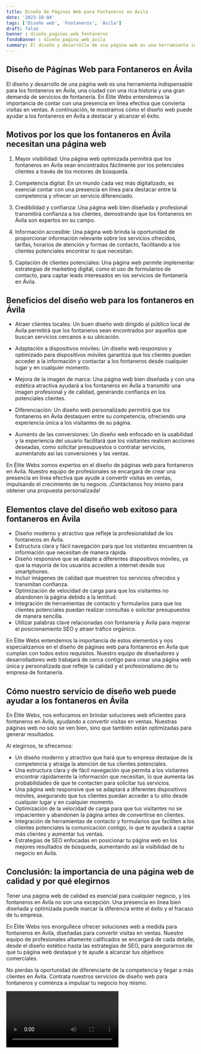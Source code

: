 ```yaml
---
title: Diseño de Páginas Web para Fontaneros en Ávila
date: '2023-10-04'
tags: ['Diseño web', 'Fontaneros', 'Ávila']
draft: false
banner : diseño_paginas_web_fontaneros
fondoBanner : diseño_pagina_web_ávila
summary: El diseño y desarrollo de una página web es una herramienta indispensable para los fontaneros en Ávila, una ciudad con una rica historia y una gran demanda de servicios de fontanería. En Élite Webs entendemos la importancia de contar con una presencia en línea efectiva que convierta visitas en ventas. A continuación, te mostramos cómo el diseño web puede ayudar a los fontaneros en Ávila a destacar y alcanzar el éxito.
---
```


## Diseño de Páginas Web para Fontaneros en Ávila

El diseño y desarrollo de una página web es una herramienta indispensable para los fontaneros en Ávila, una ciudad con una rica historia y una gran demanda de servicios de fontanería. En Élite Webs entendemos la importancia de contar con una presencia en línea efectiva que convierta visitas en ventas. A continuación, te mostramos cómo el diseño web puede ayudar a los fontaneros en Ávila a destacar y alcanzar el éxito.

## Motivos por los que los fontaneros en Ávila necesitan una página web

1. Mayor visibilidad: Una página web optimizada permitirá que los fontaneros en Ávila sean encontrados fácilmente por los potenciales clientes a través de los motores de búsqueda.

2. Competencia digital: En un mundo cada vez más digitalizado, es esencial contar con una presencia en línea para destacar entre la competencia y ofrecer un servicio diferenciado.

3. Credibilidad y confianza: Una página web bien diseñada y profesional transmitirá confianza a los clientes, demostrando que los fontaneros en Ávila son expertos en su campo.

4. Información accesible: Una página web brinda la oportunidad de proporcionar información relevante sobre los servicios ofrecidos, tarifas, horarios de atención y formas de contacto, facilitando a los clientes potenciales encontrar lo que necesitan.

5. Captación de clientes potenciales: Una página web permite implementar estrategias de marketing digital, como el uso de formularios de contacto, para captar leads interesados en los servicios de fontanería en Ávila.

## Beneficios del diseño web para los fontaneros en Ávila

- Atraer clientes locales: Un buen diseño web dirigido al público local de Ávila permitirá que los fontaneros sean encontrados por aquellos que buscan servicios cercanos a su ubicación.

- Adaptación a dispositivos móviles: Un diseño web responsivo y optimizado para dispositivos móviles garantiza que los clientes puedan acceder a la información y contactar a los fontaneros desde cualquier lugar y en cualquier momento.

- Mejora de la imagen de marca: Una página web bien diseñada y con una estética atractiva ayudará a los fontaneros en Ávila a transmitir una imagen profesional y de calidad, generando confianza en los potenciales clientes.

- Diferenciación: Un diseño web personalizado permitirá que los fontaneros en Ávila destaquen entre su competencia, ofreciendo una experiencia única a los visitantes de su página.

- Aumento de las conversiones: Un diseño web enfocado en la usabilidad y la experiencia del usuario facilitará que los visitantes realicen acciones deseadas, como solicitar presupuestos o contratar servicios, aumentando así las conversiones y las ventas.

En Élite Webs somos expertos en el diseño de páginas web para fontaneros en Ávila. Nuestro equipo de profesionales se encargará de crear una presencia en línea efectiva que ayude a convertir visitas en ventas, impulsando el crecimiento de tu negocio. ¡Contáctanos hoy mismo para obtener una propuesta personalizada!

<GifSeo />

<Cta />

## Elementos clave del diseño web exitoso para fontaneros en Ávila

- Diseño moderno y atractivo que refleje la profesionalidad de los fontaneros en Ávila.
- Estructura clara y fácil navegación para que los visitantes encuentren la información que necesitan de manera rápida.
- Diseño responsive que se adapte a diferentes dispositivos móviles, ya que la mayoría de los usuarios acceden a internet desde sus smartphones.
- Incluir imágenes de calidad que muestren los servicios ofrecidos y transmitan confianza.
- Optimización de velocidad de carga para que los visitantes no abandonen la página debido a la lentitud.
- Integración de herramientas de contacto y formularios para que los clientes potenciales puedan realizar consultas o solicitar presupuestos de manera sencilla.
- Utilizar palabras clave relacionadas con fontanería y Ávila para mejorar el posicionamiento SEO y atraer tráfico orgánico.

En Élite Webs entendemos la importancia de estos elementos y nos especializamos en el diseño de páginas web para fontaneros en Ávila que cumplan con todos estos requisitos. Nuestro equipo de diseñadores y desarrolladores web trabajará de cerca contigo para crear una página web única y personalizada que refleje la calidad y el profesionalismo de tu empresa de fontanería.

## Cómo nuestro servicio de diseño web puede ayudar a los fontaneros en Ávila

En Élite Webs, nos enfocamos en brindar soluciones web eficientes para fontaneros en Ávila, ayudando a convertir visitas en ventas. Nuestras páginas web no solo se ven bien, sino que también están optimizadas para generar resultados. 

Al elegirnos, te ofrecemos:

- Un diseño moderno y atractivo que hará que tu empresa destaque de la competencia y atraiga la atención de tus clientes potenciales.
- Una estructura clara y de fácil navegación que permita a los visitantes encontrar rápidamente la información que necesitan, lo que aumenta las probabilidades de que te contacten para solicitar tus servicios.
- Una página web responsive que se adaptará a diferentes dispositivos móviles, asegurando que tus clientes puedan acceder a tu sitio desde cualquier lugar y en cualquier momento.
- Optimización de la velocidad de carga para que tus visitantes no se impacienten y abandonen la página antes de convertirse en clientes.
- Integración de herramientas de contacto y formularios que faciliten a los clientes potenciales la comunicación contigo, lo que te ayudará a captar más clientes y aumentar tus ventas.
- Estrategias de SEO enfocadas en posicionar tu página web en los mejores resultados de búsqueda, aumentando así la visibilidad de tu negocio en Ávila.

## Conclusión: la importancia de una página web de calidad y por qué elegirnos

Tener una página web de calidad es esencial para cualquier negocio, y los fontaneros en Ávila no son una excepción. Una presencia en línea bien diseñada y optimizada puede marcar la diferencia entre el éxito y el fracaso de tu empresa.

En Élite Webs nos enorgullece ofrecer soluciones web a medida para fontaneros en Ávila, diseñadas para convertir visitas en ventas. Nuestro equipo de profesionales altamente calificados se encargará de cada detalle, desde el diseño estético hasta las estrategias de SEO, para asegurarnos de que tu página web destaque y te ayude a alcanzar tus objetivos comerciales.

No pierdas la oportunidad de diferenciarte de la competencia y llegar a más clientes en Ávila. Contrata nuestros servicios de diseño web para fontaneros y comienza a impulsar tu negocio hoy mismo.

<Video />

<CtaBot job='Fontaneros' city='Ávila'/>

<Gmaps query='Ávila+españa+maps' />